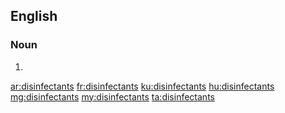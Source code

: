==English==

===Noun===
{{head|en}}

# {{plural of|disinfectant}}

[[ar:disinfectants]]
[[fr:disinfectants]]
[[ku:disinfectants]]
[[hu:disinfectants]]
[[mg:disinfectants]]
[[my:disinfectants]]
[[ta:disinfectants]]